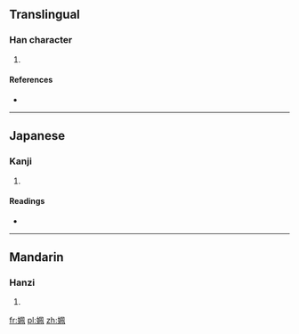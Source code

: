 ==Translingual==

===Han character===
{{Han char|rn=38|rad=女|as=06|sn=9|four=4741<sub>0</sub>|canj=女竹弓月 (VHNB)|ids=⿰[[女]]⿵[[几|⺇]][[帀]]}}

# {{defn|Han|sort=女06}}

====References====
* {{Han ref|kx=0261.060|dkj=06241|hdz=21046.050|uh=59F5|ud=23029|bh=CE72|bd=52850}}

----

==Japanese==

===Kanji===
{{ja-kanji|grade=|rs=女06}}

# {{defn|lang=ja|sort=女06}}

====Readings====
* {{ja-readings|on=[[はい]] (hai), [[ばい]] (bai), [[べ]] (be)|kun=}}

----

==Mandarin==

===Hanzi===
{{cmn-hanzi|pin=[[pèi]] ([[pei4]])|wg=p'ei<sup>4</sup>}}

# {{defn|lang=cmn|sort=女06}}

[[fr:姵]]
[[pl:姵]]
[[zh:姵]]